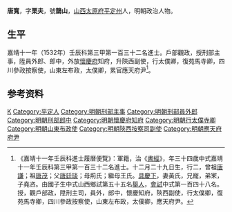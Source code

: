 {{明清人物信息框
| 姓名 = 唐寬
| 原名 =
| 圖片名稱= 
| 圖片大小 =
| 圖片說明 = 
| 最高職務 = 應天府府尹
| 國家 = 大明 
| 爵位 =
| 籍貫 = [[山西|山西]][[太原府|太原府]][[平定州|平定州]]
| 族裔 = 
| 旗籍 = 
| 字號 = 字栗夫，號鵲山
| 諡號 =
| 出生日期 = 十二月二十九日
| 出生地點 =
| 逝世日期 = 
| 逝世地點 =
| 墓葬 =
| 配偶 = 黃氏
| 親屬 = 曾祖[[唐謙|唐謙]]，祖[[唐茂|唐茂]]，父[[唐廷琰|唐廷琰]]，母荊氏；繼母王氏
| 出身 =
* 嘉靖十一年壬辰科同進士出身
| 經歷 =
| 著作 =  
}}
'''唐寬'''{{BD|1499年||？年||}}，字'''栗夫'''，號'''鵲山'''，[[山西|山西]][[太原府|太原府]][[平定州|平定州]]人，明朝政治人物。

==生平==
嘉靖十一年（1532年）壬辰科第三甲第一百三十二名進士。戶部觀政，授刑部主事，陞員外郎、郎中，外放[[懷慶府|懷慶府]]知府，升陝西副使，行太僕卿，復苑馬寺卿，四川參政按察使，山東左布政，太僕卿，累官應天府尹<ref>《嘉靖十一年壬辰科進士履曆便覽》：軍籍，治《[[書經|書經]]》，年三十四歲中式嘉靖十一年壬辰科第三甲第一百三十二名進士。十二月二十九日生，行二，曾祖[[唐謙|唐謙]]；祖[[唐茂|唐茂]]；父[[唐廷琰|唐廷琰]]；母荊氏；繼母王氏。[[具慶下|具慶下]]，妻黃氏，兄寵，弟宷，子堯咨。由國子生中式山西鄉試第五十五名[[舉人|舉人]]，[[會試|會試]]中式第一百四十八名。授，觀戶部政，陞刑主司，員外，郎中，懷慶知府，陝西副使，行太僕卿，復苑馬寺卿，四川參政按察使，山東左布政，太僕卿，應天府尹。</ref>。

== 参考资料 ==
{{reflist}}

{{嘉靖十一年壬辰科殿试金榜}}

{{Authority control}}
{{DEFAULTSORT:Tang唐}}
[[Category:唐姓|K]]
[[Category:平定人|Category:平定人]]
[[Category:明朝刑部主事|Category:明朝刑部主事]]
[[Category:明朝刑部員外郎|Category:明朝刑部員外郎]]
[[Category:明朝刑部郎中|Category:明朝刑部郎中]]
[[Category:明朝懷慶府知府|Category:明朝懷慶府知府]]
[[Category:明朝行太僕寺卿|Category:明朝行太僕寺卿]]
[[Category:明朝山東布政使|Category:明朝山東布政使]]
[[Category:明朝陝西按察司副使|Category:明朝陝西按察司副使]]
[[Category:明朝應天府府尹|Category:明朝應天府府尹]]


{{明朝人物小作品}}